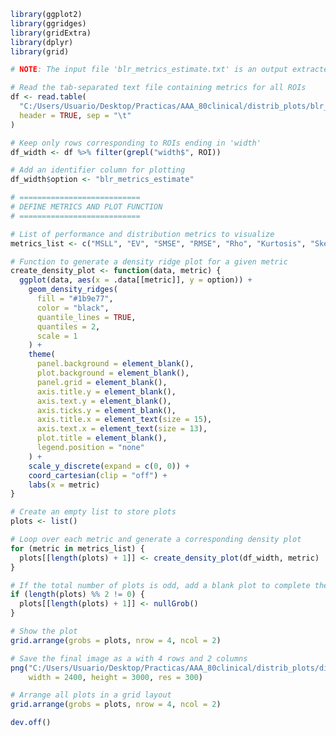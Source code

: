 ```{r }
library(ggplot2)
library(ggridges)
library(gridExtra)
library(dplyr)
library(grid)
```

```{r Load and filter data}
# NOTE: The input file 'blr_metrics_estimate.txt' is an output extracted from the normative modeling analysis

# Read the tab-separated text file containing metrics for all ROIs
df <- read.table(
  "C:/Users/Usuario/Desktop/Practicas/AAA_80clinical/distrib_plots/blr_metrics_estimate.txt",
  header = TRUE, sep = "\t"
)

# Keep only rows corresponding to ROIs ending in 'width'
df_width <- df %>% filter(grepl("width$", ROI))

# Add an identifier column for plotting
df_width$option <- "blr_metrics_estimate"
```

```{r Define metrics and plot function}
# ===========================
# DEFINE METRICS AND PLOT FUNCTION
# ===========================

# List of performance and distribution metrics to visualize
metrics_list <- c("MSLL", "EV", "SMSE", "RMSE", "Rho", "Kurtosis", "Skew")

# Function to generate a density ridge plot for a given metric
create_density_plot <- function(data, metric) {
  ggplot(data, aes(x = .data[[metric]], y = option)) +
    geom_density_ridges(
      fill = "#1b9e77", 
      color = "black", 
      quantile_lines = TRUE, 
      quantiles = 2, 
      scale = 1
    ) +
    theme(
      panel.background = element_blank(),
      plot.background = element_blank(),
      panel.grid = element_blank(),
      axis.title.y = element_blank(),
      axis.text.y = element_blank(),
      axis.ticks.y = element_blank(),
      axis.title.x = element_text(size = 15),
      axis.text.x = element_text(size = 13),
      plot.title = element_blank(),
      legend.position = "none"
    ) +
    scale_y_discrete(expand = c(0, 0)) +
    coord_cartesian(clip = "off") +
    labs(x = metric)
}
```

```{r Generate density plots}
# Create an empty list to store plots
plots <- list()

# Loop over each metric and generate a corresponding density plot
for (metric in metrics_list) {
  plots[[length(plots) + 1]] <- create_density_plot(df_width, metric)
}

# If the total number of plots is odd, add a blank plot to complete the grid
if (length(plots) %% 2 != 0) {
  plots[[length(plots) + 1]] <- nullGrob()
}

```

```{r Show and export final plot grid}
# Show the plot
grid.arrange(grobs = plots, nrow = 4, ncol = 2)

# Save the final image as a with 4 rows and 2 columns
png("C:/Users/Usuario/Desktop/Practicas/AAA_80clinical/distrib_plots/distribution_grid.png", 
    width = 2400, height = 3000, res = 300)

# Arrange all plots in a grid layout
grid.arrange(grobs = plots, nrow = 4, ncol = 2)

dev.off()
```

